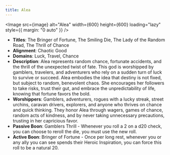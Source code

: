 ```yaml
---
title: Alea
---
```



<Image src={image} alt="Alea" width={600} height={600} loading="lazy" style={{ margin: "0 auto" }} />

- **Titles**: The Bringer of Fortune, The Smiling Die, The Lady of the Random Road, The Thrill of Chance
- **Alignment**: Chaotic Good
- **Domains**: Luck, Travel, Chance
- **Description**: Alea represents random chance, fortunate accidents, and the thrill of the unexpected twist of fate. This god is worshipped by gamblers, travelers, and adventurers who rely on a sudden turn of luck to survive or succeed. Alea embodies the idea that destiny is not fixed, but subject to random, benevolent chaos. She encourages her followers to take risks, trust their gut, and embrace the unpredictability of life, knowing that fortune favors the bold.
- **Worshippers**: Gamblers, adventurers, rogues with a lucky streak, street urchins, caravan drivers, explorers, and anyone who thrives on chance and quick thinking. They honor Alea through wagers, games of chance, random acts of kindness, and by never taking unnecessary precautions, trusting in her capricious favor.
- **Passive Boon**: Gamblers Thrill - Whenever you roll a 2 on a d20 check, you can choose to reroll the die, you must use the new roll.
- **Active Boon**: Bringer of Fortune - Once per long rest, whenever you or any ally you can see spends their Heroic Inspiration, you can force this roll to be a natural 20.

